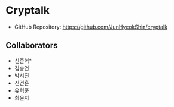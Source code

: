 # Cryptalk

- GitHub Repository: https://github.com/JunHyeokShin/cryptalk

## Collaborators

- 신준혁*
- 김승언
- 박서진
- 신건훈
- 유혁준
- 최윤지
